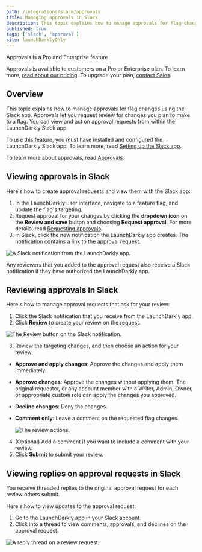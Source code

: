 ```yaml
---
path: /integrations/slack/approvals
title: Managing approvals in Slack
description: This topic explains how to manage approvals for flag changes using the Slack app.
published: true
tags: ['slack', 'approval']
site: launchDarklyOnly
---
```


<Callout intent="primary">
<CalloutTitle>Approvals is a Pro and Enterprise feature</CalloutTitle>
<CalloutDescription>

Approvals is available to customers on a Pro or Enterprise plan. To learn more, [read about our pricing](https://launchdarkly.com/pricing/). To upgrade your plan, [contact Sales](https://launchdarkly.com/contact-sales/).

</CalloutDescription>
</Callout>

## Overview

This topic explains how to manage approvals for flag changes using the Slack app. Approvals let you request review for changes you plan to make to a flag. You can view and act on approval requests from within the LaunchDarkly Slack app.

To use this feature, you must have installed and configured the LaunchDarkly Slack app. To learn more, read [Setting up the Slack app](/integrations/slack/setting-up#setting-up-the-slack-app).

To learn more about approvals, read [Approvals](/home/feature-workflows/approvals).

## Viewing approvals in Slack

Here's how to create approval requests and view them with the Slack app:

1. In the LaunchDarkly user interface, navigate to a feature flag, and update the flag's targeting.
2. Request approval for your changes by clicking the **dropdown icon** on the **Review and save** button and choosing **Request approval**. For more details, read [Requesting approvals](/home/feature-workflows/approvals#requesting-approvals).
3. In Slack, click the new notification the LaunchDarkly app creates. The notification contains a link to the approval request.

  ![A Slack notification from the LaunchDarkly app.](slack-ld-app-notification.png)

Any reviewers that you added to the approval request also receive a Slack notification if they have authorized the LaunchDarkly app.

## Reviewing approvals in Slack

Here's how to manage approval requests that ask for your review:

1. Click the Slack notification that you receive from the LaunchDarkly app.
2. Click **Review** to create your review on the request.

  ![The Review button on the Slack notification.](slack-approval-click-review.png)

3. Review the targeting changes, and then choose an action for your review.

- **Approve and apply changes**: Approve the changes and apply them immediately.
- **Approve changes**: Approve the changes without applying them. The original requester, or any account member with a Writer, Admin, Owner, or appropriate custom role can apply the changes you approved.
- **Decline changes**: Deny the changes.
- **Comment only**: Leave a comment on the requested flag changes.

  ![The review actions.](slack-choose-a-review-setting.png)

4. (Optional) Add a comment if you want to include a comment with your review.
5. Click **Submit** to submit your review.

## Viewing replies on approval requests in Slack

You receive threaded replies to the original approval request for each review others submit.

Here's how to view updates to the approval request:

1. Go to the LaunchDarkly app in your Slack account.
2. Click into a thread to view comments, approvals, and declines on the approval request.

  ![A reply thread on a review request.](slack-app-reply-thread.png)
